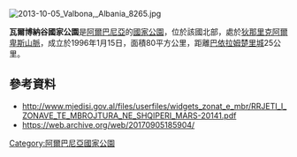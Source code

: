 [[Image:2013-10-05_Valbona,_Albania_8265.jpg|right]]
{{coords|42|27|12|N|19|53|16|E|display=title}}

'''瓦爾博納谷國家公園'''是[[阿爾巴尼亞|阿爾巴尼亞]]的[[國家公園|國家公園]]，位於該國北部，處於[[狄那里克阿爾卑斯山脈|狄那里克阿爾卑斯山脈]]，成立於1996年1月15日，面積80平方公里，距離[[巴依拉姆楚里城|巴依拉姆楚里城]]25公里。

==參考資料==
* http://www.mjedisi.gov.al/files/userfiles/widgets_zonat_e_mbr/RRJETI_I_ZONAVE_TE_MBROJTURA_NE_SHQIPERI_MARS-20141.pdf {{Wayback|url=http://www.mjedisi.gov.al/files/userfiles/widgets_zonat_e_mbr/RRJETI_I_ZONAVE_TE_MBROJTURA_NE_SHQIPERI_MARS-20141.pdf |date=20170905185904 }}
* https://web.archive.org/web/20170905185904/

{{Albania-geo-stub}}
[[Category:阿爾巴尼亞國家公園|Category:阿爾巴尼亞國家公園]]